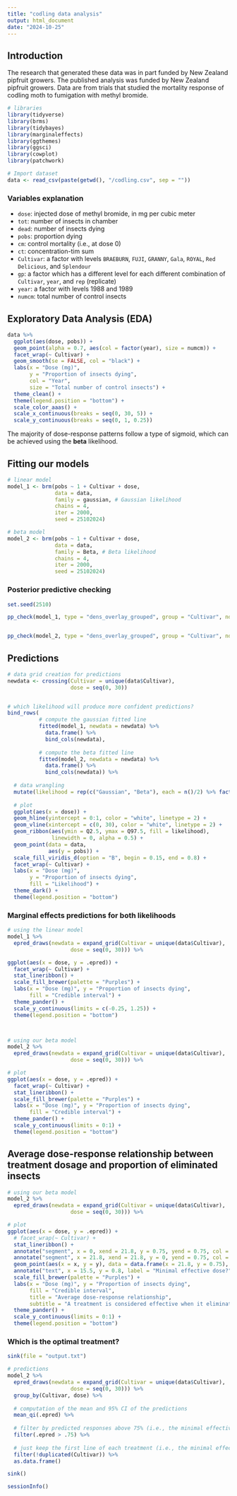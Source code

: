 ---
title: "codling data analysis"
output: html_document
date: "2024-10-25"
---

## Introduction

The research that generated these data was in part funded by New Zealand pipfruit growers. The published analysis was funded by New Zealand pipfruit growers.
Data are from trials that studied the mortality response of codling moth to fumigation with methyl bromide.

```{r}
# libraries
library(tidyverse)
library(brms)
library(tidybayes)
library(marginaleffects)
library(ggthemes)
library(ggsci)
library(cowplot)
library(patchwork)

# Import dataset
data <- read_csv(paste(getwd(), "/codling.csv", sep = ""))
```


### Variables explanation

  + `dose`: injected dose of methyl bromide, in mg per cubic meter 
  + `tot`: number of insects in chamber
  + `dead`: number of insects dying
  + `pobs`: proportion dying
  + `cm`: control mortality (i.e., at dose 0)
  + `ct`: concentration-tim sum
  + `Cultivar`: a factor with levels `BRAEBURN`, `FUJI`, `GRANNY`, `Gala`, `ROYAL`, `Red Delicious`, and `Splendour`
  + `gp`: a factor which has a different level for each different combination of `Cultivar`, `year`, and `rep` (replicate)
  + `year`: a factor with levels 1988 and 1989
  + `numcm`: total number of control insects
  
  
## Exploratory Data Analysis (EDA) 

```{r}
data %>%
  ggplot(aes(dose, pobs)) +
  geom_point(alpha = 0.7, aes(col = factor(year), size = numcm)) +
  facet_wrap(~ Cultivar) +
  geom_smooth(se = FALSE, col = "black") +
  labs(x = "Dose (mg)",
       y = "Proportion of insects dying",
       col = "Year",
       size = "Total number of control insects") +
  theme_clean() +
  theme(legend.position = "bottom") +
  scale_color_aaas() +
  scale_x_continuous(breaks = seq(0, 30, 5)) +
  scale_y_continuous(breaks = seq(0, 1, 0.25))
```


The majority of dose-response patterns follow a type of sigmoid, which can be achieved using the **beta** likelihood.


## Fitting our models 

```{r}
# linear model
model_1 <- brm(pobs ~ 1 + Cultivar + dose,
               data = data,
               family = gaussian, # Gaussian likelihood
               chains = 4,
               iter = 2000,
               seed = 25102024)

# beta model
model_2 <- brm(pobs ~ 1 + Cultivar + dose,
               data = data,
               family = Beta, # Beta likelihood
               chains = 4,
               iter = 2000,
               seed = 25102024)
```



### Posterior predictive checking

```{r}
set.seed(2510)

pp_check(model_1, type = "dens_overlay_grouped", group = "Cultivar", ndraws = 100)


pp_check(model_2, type = "dens_overlay_grouped", group = "Cultivar", ndraws = 100)

```



## Predictions

```{r}
# data grid creation for predictions
newdata <- crossing(Cultivar = unique(data$Cultivar),
                    dose = seq(0, 30))


# which likelihood will produce more confident predictions?
bind_rows(
          # compute the gaussian fitted line
          fitted(model_1, newdata = newdata) %>%
            data.frame() %>%
            bind_cols(newdata),
          
          # compute the beta fitted line
          fitted(model_2, newdata = newdata) %>%
            data.frame() %>%
            bind_cols(newdata)) %>%
  
  # data wrangling
  mutate(likelihood = rep(c("Gaussian", "Beta"), each = n()/2) %>% factor(levels = c("Gaussian", "Beta"))) %>%
  
  # plot
  ggplot(aes(x = dose)) +
  geom_hline(yintercept = 0:1, color = "white", linetype = 2) +
  geom_vline(xintercept = c(0, 30), color = "white", linetype = 2) +
  geom_ribbon(aes(ymin = Q2.5, ymax = Q97.5, fill = likelihood),
              linewidth = 0, alpha = 0.5) +
  geom_point(data = data,
             aes(y = pobs)) +
  scale_fill_viridis_d(option = "B", begin = 0.15, end = 0.8) +
  facet_wrap(~ Cultivar) +
  labs(x = "Dose (mg)",
       y = "Proportion of insects dying",
       fill = "Likelihood") +
  theme_dark() +
  theme(legend.position = "bottom")

```


### Marginal effects predictions for both likelihoods

```{r}

# using the linear model
model_1 %>% 
  epred_draws(newdata = expand_grid(Cultivar = unique(data$Cultivar),
                    dose = seq(0, 30))) %>%

ggplot(aes(x = dose, y = .epred)) +
  facet_wrap(~ Cultivar) +
  stat_lineribbon() + 
  scale_fill_brewer(palette = "Purples") +
  labs(x = "Dose (mg)", y = "Proportion of insects dying",
       fill = "Credible interval") +
  theme_pander() +
  scale_y_continuous(limits = c(-0.25, 1.25)) +
  theme(legend.position = "bottom")



# using our beta model
model_2 %>% 
  epred_draws(newdata = expand_grid(Cultivar = unique(data$Cultivar),
                    dose = seq(0, 30))) %>%

# plot
ggplot(aes(x = dose, y = .epred)) +
  facet_wrap(~ Cultivar) +
  stat_lineribbon() + 
  scale_fill_brewer(palette = "Purples") +
  labs(x = "Dose (mg)", y = "Proportion of insects dying",
       fill = "Credible interval") +
  theme_pander() +
  scale_y_continuous(limits = 0:1) +
  theme(legend.position = "bottom")

```


## Average dose-response relationship between treatment dosage and proportion of eliminated insects

```{r}
# using our beta model
model_2 %>% 
  epred_draws(newdata = expand_grid(Cultivar = unique(data$Cultivar),
                    dose = seq(0, 30))) %>%

# plot
ggplot(aes(x = dose, y = .epred)) +
  # facet_wrap(~ Cultivar) +
  stat_lineribbon() + 
  annotate("segment", x = 0, xend = 21.8, y = 0.75, yend = 0.75, col = "black", size = 1.2, linetype = 2) +
  annotate("segment", x = 21.8, xend = 21.8, y = 0, yend = 0.75, col = "black", size = 1.2, linetype = 2) +
  geom_point(aes(x = x, y = y), data = data.frame(x = 21.8, y = 0.75), shape = 13, size = 8) +
  annotate("text", x = 15.5, y = 0.8, label = "Minimal effective dose?", size = 7) +
  scale_fill_brewer(palette = "Purples") +
  labs(x = "Dose (mg)", y = "Proportion of insects dying",
       fill = "Credible interval",
       title = "Average dose-response relationship",
       subtitle = "A treatment is considered effective when it eliminates, at least, 75% of the insects") +
  theme_pander() +
  scale_y_continuous(limits = 0:1) +
  theme(legend.position = "bottom")
```


### Which is the optimal treatment?

```{r}
sink(file = "output.txt")

# predictions
model_2 %>% 
  epred_draws(newdata = expand_grid(Cultivar = unique(data$Cultivar),
                    dose = seq(0, 30))) %>% 
  group_by(Cultivar, dose) %>%
  
  # computation of the mean and 95% CI of the predictions
  mean_qi(.epred) %>%
  
  # filter by predicted responses above 75% (i.e., the minimal effective threshold)
  filter(.epred > .75) %>% 
  
  # just keep the first line of each treatment (i.e., the minimal effective dose)
  filter(!duplicated(Cultivar)) %>%
  as.data.frame()

sink()
```

```{r, echo=FALSE}
sessionInfo()
```


